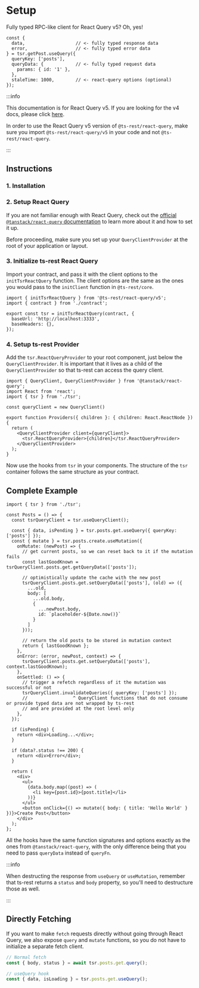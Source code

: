 
# Setup

Fully typed RPC-like client for React Query v5? Oh, yes!

```tsx
const {
  data,                   // <- fully typed response data
  error,                  // <- fully typed error data
} = tsr.getPost.useQuery({
  queryKey: ['posts'],
  queryData: {            // <- fully typed request data
    params: { id: '1' },
  },
  staleTime: 1000,        // <- react-query options (optional)
});
```

:::info

This documentation is for React Query v5. If you are looking for the v4 docs, please click [here](/docs/react-query/v4).

In order to use the React Query v5 version of `@ts-rest/react-query`, make sure you import `@ts-rest/react-query/v5` in your code and not `@ts-rest/react-query`.

:::

## Instructions

### 1. Installation

<InstallTabs packageName="@ts-rest/react-query @tanstack/react-query@5" />

### 2. Setup React Query

If you are not familiar enough with React Query, check out the [official `@tanstack/react-query` documentation](https://tanstack.com/query/v5/docs/framework/react/overview) to learn more about it and how to set it up.

Before proceeding, make sure you set up your `QueryClientProvider` at the root of your application or layout.

### 3. Initialize ts-rest React Query

Import your contract, and pass it with the client options to the `initTsrReactQuery` function. The client options are the same as the ones you would pass to the `initClient` function in `@ts-rest/core`.

```tsx
import { initTsrReactQuery } from '@ts-rest/react-query/v5';
import { contract } from './contract';

export const tsr = initTsrReactQuery(contract, {
  baseUrl: 'http://localhost:3333',
  baseHeaders: {},
});
```

### 4. Setup ts-rest Provider

Add the `tsr.ReactQueryProvider` to your root component, just below the `QueryClientProvider`. It is important that it lives as a child of the `QueryClientProvider` so that ts-rest can access the query client.

```tsx
import { QueryClient, QueryClientProvider } from '@tanstack/react-query';
import React from 'react';
import { tsr } from './tsr';

const queryClient = new QueryClient()

export function Providers({ children }: { children: React.ReactNode }) {
  return (
    <QueryClientProvider client={queryClient}>
      <tsr.ReactQueryProvider>{children}</tsr.ReactQueryProvider>
    </QueryClientProvider>
  );
}
```

Now use the hooks from `tsr` in your components. The structure of the `tsr` container follows the same structure as your contract.

## Complete Example

```tsx
import { tsr } from './tsr';

const Posts = () => {
  const tsrQueryClient = tsr.useQueryClient();

  const { data, isPending } = tsr.posts.get.useQuery({ queryKey: ['posts'] });
  const { mutate } = tsr.posts.create.useMutation({
    onMutate: (newPost) => {
      // get current posts, so we can reset back to it if the mutation fails
      const lastGoodKnown = tsrQueryClient.posts.get.getQueryData(['posts']);

      // optimistically update the cache with the new post
      tsrQueryClient.posts.get.setQueryData(['posts'], (old) => ({
        ...old,
        body: [
          ...old.body,
          {
            ...newPost.body,
            id: `placeholder-${Date.now()}`
          }
        ]
      }));

      // return the old posts to be stored in mutation context
      return { lastGoodKnown };
    },
    onError: (error, newPost, context) => {
      tsrQueryClient.posts.get.setQueryData(['posts'], context.lastGoodKnown);
    },
    onSettled: () => {
      // trigger a refetch regardless of it the mutation was successful or not
      tsrQueryClient.invalidateQueries({ queryKey: ['posts'] });
      //                 ^ QueryClient functions that do not consume or provide typed data are not wrapped by ts-rest
      // and are provided at the root level only
    },
  });

  if (isPending) {
    return <div>Loading...</div>;
  }

  if (data?.status !== 200) {
    return <div>Error</div>;
  }

  return (
    <div>
      <ul>
        {data.body.map((post) => (
          <li key={post.id}>{post.title}</li>
        ))}
      </ul>
      <button onClick={() => mutate({ body: { title: 'Hello World' } })}>Create Post</button>
    </div>
  );
};
```

All the hooks have the same function signatures and options exactly as the ones from `@tanstack/react-query`, with the only difference being that you need to pass `queryData` instead of `queryFn`.

:::info

When destructing the response from `useQuery` or `useMutation`, remember that ts-rest returns a `status` and `body` property, so you'll need to destructure those as well.

:::

## Directly Fetching

If you want to make `fetch` requests directly without going through React Query, we also expose `query` and `mutate` functions, so you do not have to initialize a separate fetch client.

```typescript
// Normal fetch
const { body, status } = await tsr.posts.get.query();

// useQuery hook
const { data, isLoading } = tsr.posts.get.useQuery();
```
